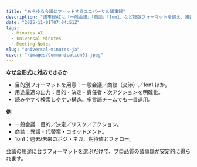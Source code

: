 ```yaml
---
title: "あらゆる会議にフィットするユニバーサル議事録"
description: "議事録AIは「一般会議」「商談」「1on1」など複数フォーマットを備え、用途に最適化された出力を行います。"
date: "2025-11-01T07:04:51Z"
tags:
  - Minutes.AI
  - Universal Minutes
  - Meeting Notes
slug: "universal-minutes-ja"
cover: "/images/Communication01.jpeg"
---
```


**なぜ全形式に対応できるか**
- 目的別フォーマットを用意：一般会議／商談（交渉）／1on1 ほか。
- 用途最適の出力：目的・決定・責任者・次アクションを明確化。
- 読みやすく検索しやすい構造。多言語チームでも一貫運用。

**例**
- 一般会議：目的／決定／リスク／アクション。
- 商談：異議・代替案・コミットメント。
- 1on1：過去/未来のポジ・ネガ、期待値とフォロー。

会議の用途に合うフォーマットを選ぶだけで、プロ品質の議事録が安定的に得られます。
